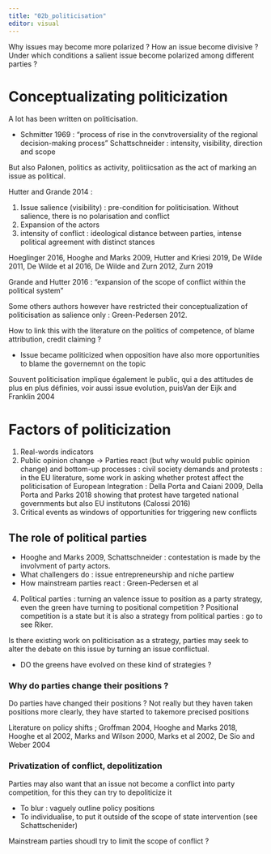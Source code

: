 ```yaml
---
title: "02b_politicisation"
editor: visual
---
```


Why issues may become more polarized ? How an issue become divisive ? Under which conditions a salient issue become polarized among different parties ? 

# Conceptualizating politicization

A lot has been written on politicisation. 

- Schmitter 1969 : "process of rise in the convtroversiality of the regional decision-making process"
Schattschneider : intensity, visibility, direction and scope

But also Palonen, politics as activity, politiicsation as the act of marking an issue as political.

Hutter and Grande 2014 : 

1. Issue salience (visibility) : pre-condition for politicisation. Without salience, there is no polarisation and conflict
2. Expansion of the actors 
3. intensity of conflict : ideological distance between parties, intense political agreement with distinct stances

Hoeglinger 2016, Hooghe and Marks 2009, Hutter and Kriesi 2019, De Wilde 2011, De Wilde et al 2016, De Wilde and Zurn 2012, Zurn 2019

Grande and Hutter 2016 : "expansion of the scope of conflict within the political system"

Some others authors however have restricted their conceptualization of politicisation as salience only : Green-Pedersen 2012. 

How to link this with the literature on the politics of competence, of blame attribution, credit claiming ? 

- Issue became politicized when opposition have also more opportunities to blame the governemnt on the topic

Souvent politicisation implique également le public, qui a des attitudes de plus en plus définies, voir aussi issue evolution, puisVan der Eijk and Franklin 2004

# Factors of politicization

1. Real-words indicators
2. Public opinion change -> Parties react (but why would public opinion change) and bottom-up processes : civil society demands and protests : in the EU literature, some work in asking whether protest affect the politicisation of European Integration : Della Porta and Caiani 2009, Della Porta and Parks 2018 showing that protest have targeted national governments but also EU institutons (Calossi 2016)
3. Critical events as windows of opportunities for triggering new conflicts


## The role of political parties

- Hooghe and Marks 2009, Schattschneider : contestation is made by the involvment of party actors. 
- What challengers do : issue entrepreneurship and niche partiew
- How mainstream parties react : Green-Pedersen et al

4. Political parties : turning an valence issue to position as a party strategy, even the green have turning to positional competition ? Positional competition is a state but it is also a strategy from political parties : go to see Riker. 

Is there existing work on politicisation as a strategy, parties may seek to alter the debate on this issue by turning an issue conflictual. 

- DO the greens have evolved on these kind of strategies ? 



### Why do parties change their positions ? 

Do parties have changed their positions ? Not really but they haven taken positions more clearly, they have started to takemore precised positions

Literature on policy shifts ; Groffman 2004, Hooghe and Marks 2018, Hooghe et al 2002, Marks and Wilson 2000, Marks et al 2002, De Sio and Weber 2004

### Privatization of conflict, depolitization 

Parties may also want that an issue not become a conflict into party competition, for this they can try to depoliticize it

- To blur : vaguely outline policy positions
- To individualise, to put it outside of the scope of state intervention (see Schattschenider)

Mainstream parties shoudl try to limit the scope of conflict ? 




